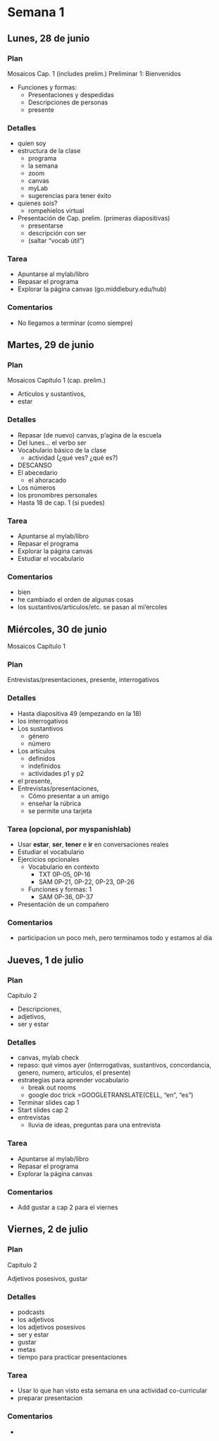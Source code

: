 # Semana 1

## Lunes, 28 de junio

### Plan

Mosaicos Cap. 1 (includes prelim.)
Preliminar 1: Bienvenidos  

- Funciones y formas: 
  - Presentaciones y despedidas
  - Descripciones de personas
  - presente

### Detalles

- quien soy
- estructura de la clase
	- programa
	- la semana
	- zoom
	- canvas
	- myLab
	- sugerencias para tener éxito
- quienes sois?
	- rompehielos virtual
- Presentación de Cap. prelim. (primeras diapositivas)
	- presentarse
	- descripción con ser
	- (saltar "vocab útil")

### Tarea

- Apuntarse al mylab/libro
- Repasar el programa
- Explorar la página canvas (go.middlebury.edu/hub)

### Comentarios

- No llegamos a terminar (como siempre)







## Martes, 29 de junio

### Plan

Mosaicos Capítulo 1 (cap. prelim.)

- Artículos y sustantivos, 
- estar

### Detalles

- Repasar (de nuevo) canvas, p'agina de la escuela
- Del lunes... el verbo ser
- Vocabulario básico de la clase 
	- actividad (¿qué ves? ¿qué es?)
- DESCANSO
- El abecedario
	- el ahoracado
- Los números
- los pronombres personales
- Hasta 18 de cap. 1 (si puedes)

### Tarea

- Apuntarse al mylab/libro
- Repasar el programa
- Explorar la página canvas
- Estudiar el vocabulario

### Comentarios

- bien
- he cambiado el orden de algunas cosas
- los sustantivos/articulos/etc. se pasan al mi'ercoles









## Miércoles, 30 de junio

Mosaicos Capítulo 1

### Plan

Entrevistas/presentaciones, presente, interrogativos

### Detalles

- Hasta diapositiva 49 (empezando en la 18)
- los interrogativos
- Los sustantivos
	- género
	- número
- Los artículos
	- definidos
	- indefinidos
	- actividades p1 y p2
- el presente, 
- Entrevistas/presentaciones, 
	- Cómo presentar a un amigo
	- enseñar la rúbrica
	- se permite una tarjeta

### Tarea (opcional, por myspanishlab)

- Usar **estar**, **ser**, **tener** e **ir** en conversaciones reales
- Estudiar el vocabulario
- Ejercicios opcionales
	- Vocabulario en contexto
		- TXT 0P-05, 0P-16
		- SAM 0P-21, 0P-22, 0P-23, 0P-26
	- Funciones y formas: 1
		- SAM 0P-36, 0P-37
- Presentación de un compañero

### Comentarios

- participacion un poco meh, pero terminamos todo y estamos al dia









## Jueves, 1 de julio

### Plan

Capítulo 2 

- Descripciones, 
- adjetivos, 
- ser y estar

### Detalles

- canvas, mylab check
- repaso: qué vimos ayer (interrogativas, sustantivos, concordancia, genero, numero, articulos, el presente)
- estrategias para aprender vocabulario
	- break out rooms
	- google doc trick 
		=GOOGLETRANSLATE(CELL, "en", "es")
- Terminar slides cap 1
- Start slides cap 2 
- entrevistas
	- lluvia de ideas, preguntas para una entrevista

### Tarea

- Apuntarse al mylab/libro
- Repasar el programa
- Explorar la página canvas

### Comentarios

- Add gustar a cap 2 para el viernes





            


## Viernes, 2 de julio

### Plan

Capítulo 2 

Adjetivos posesivos, gustar

### Detalles
 
- podcasts
- los adjetivos
- los adjetivos posesivos
- ser y estar
- gustar
- metas
- tiempo para practicar presentaciones

### Tarea

- Usar lo que han visto esta semana en una actividad co-curricular
- preparar presentacion

### Comentarios

- 

